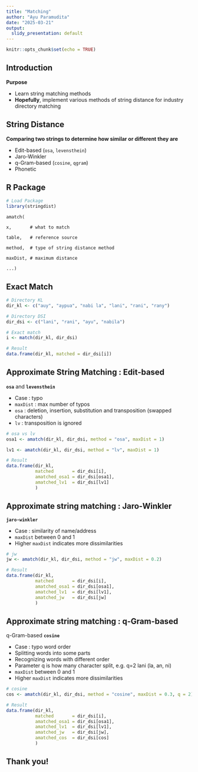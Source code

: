 ```yaml
---
title: "Matching"
author: "Ayu Paramudita"
date: "2025-03-21"
output:
  slidy_presentation: default
---
```


```r
knitr::opts_chunk$set(echo = TRUE)

```

## Introduction

**Purpose**

- Learn string matching methods
- **Hopefully**, implement various methods of string distance for industry directory matching


## String Distance

**Comparing two strings to determine how similar or different they are**

- Edit-based (`osa`, `levensthein`)
- Jaro-Winkler
- q-Gram-based (`cosine`, `qgram`)
- Phonetic


## R Package

```r

# Load Package
library(stringdist)

```

`amatch(`

  `x,       # what to match`

  `table,   # reference source`

  `method,  # type of string distance method`

  `maxDist, # maximum distance`

  `...)`


## Exact Match

```r

# Directory KL
dir_kl <- c("auy", "aypua", "nabi la", "lani", "rani", "rany")

# Directory DSI
dir_dsi <- c("lani", "rani", "ayu", "nabila")

# Exact match
i <- match(dir_kl, dir_dsi)

# Result
data.frame(dir_kl, matched = dir_dsi[i])

```


## Approximate String Matching : Edit-based 

**`osa`** and **`levensthein`**

- Case      : typo
- `maxDist` : max number of typos
- `osa`     : deletion, insertion, substitution and transposition (swapped characters)
- `lv`      : transposition is ignored


```r
# osa vs lv
osa1 <- amatch(dir_kl, dir_dsi, method = "osa", maxDist = 1)

lv1 <- amatch(dir_kl, dir_dsi, method = "lv", maxDist = 1)

# Result
data.frame(dir_kl, 
           matched       = dir_dsi[i], 
           amatched_osa1 = dir_dsi[osa1],
           amatched_lv1  = dir_dsi[lv1]
           )

```


## Approximate string matching : Jaro-Winkler

**`jaro-winkler`**

- Case : similarity of name/address
- `maxDist` between 0 and 1
- Higher `maxDist` indicates more dissimilarities


```r

# jw
jw <- amatch(dir_kl, dir_dsi, method = "jw", maxDist = 0.2)

# Result
data.frame(dir_kl,
           matched       = dir_dsi[i], 
           amatched_osa1 = dir_dsi[osa1],
           amatched_lv1  = dir_dsi[lv1],
           amatched_jw   = dir_dsi[jw]
           )

```

## Approximate string matching : q-Gram-based

q-Gram-based **`cosine`**

- Case : typo word order
- Splitting words into some parts
- Recognizing words with different order
- Parameter q is how many character split, e.g. q=2 lani (la, an, ni)
- `maxDist` between 0 and 1
- Higher `maxDist` indicates more dissimilarities


```r

# cosine
cos <- amatch(dir_kl, dir_dsi, method = "cosine", maxDist = 0.3, q = 2)

# Result
data.frame(dir_kl,
           matched       = dir_dsi[i], 
           amatched_osa1 = dir_dsi[osa1],
           amatched_lv1  = dir_dsi[lv1],
           amatched_jw   = dir_dsi[jw],
           amatched_cos  = dir_dsi[cos]
           )

```

## Thank you!
